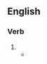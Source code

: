 ==English==

===Verb===
{{head|en|verb form}}

# {{en-past of|dredge}}
#* {{quote-journal|en|date=2021 September 22|title=National Rail Awards: Newhaven Project|journal=RAIL|issue=940|page=56|text=With an objective to provide a railhead on the Seaford branch in Sussex for sea-'''dredged''' aggregates, the project rapidly moved from a concept sketch in December 2015 to completion in 2020.}}